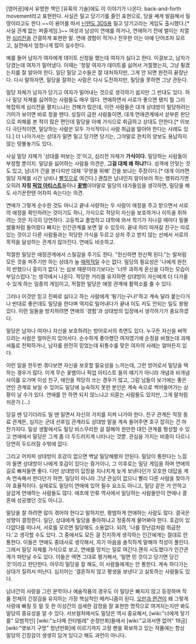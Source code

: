 [영어권]에서 유명한 책인 [유혹의 기술]에도 이 이야기가 나온다. back-and-forth movement라고 표현한다. 사실은 밀고 당기기를 줄인 표현으로, 당을 쎄게 발음해서 밀땅이라고도 한다.~~이 용어를 따서 [[닌텐도 3DS]]용 밀고 당기고라는 게임도 출시했다.[* 사실 관계 없는 퍼즐게임.]~~ 여성과 남성이 연애를 하거나, 연애하기 전에 벌이는 치열한 [[심리전]]을 간결하게 표현한 말. 연애 경험이 적거나 전무한 이는 아예 단어조차 모르고, 실전에서 엄청나게 많이 실수한다.

예를 들어 남자가 여자에게 데이트 신청을 했는데 여자가 싫다고 한다. 이걸보고, 남자가 당겼는데 여자가 밀어냈다. 이때는 '정말 여자가 데이트를 싫어서 거절했는지, 그냥 튕겼는지를 잘 알아야 한다. 일단 밀당 고수들은 잘 대처하지만, 그게 안 되면 완전히 끝장난다. 다시 말하자면, 밀당을 잘하는 사람은 다시 도전하지만, 밀당을 못하면 그냥 관둔다.

밀당 자체가 남자가 당기고 여자가 밀어내는 것으로 생각하기 쉽지만 그 반대도 있다. 허나 밀당 자체를 싫어하는 사람들도 매우 많다. 연애하면서 서로가 좋으면 됐지 뭘 그리 복잡하게 심리전을 펼치느냐는 견해가 많은데, 이런 사람들은 대개 상대방이 밀당하려는 기미가 보이면 바로 정을 뗀다.  성질이 급한 사람들이면, 대개 연애관계에서 섣부른 판단으로 피해를 본 적이 많은 편인데 밀당을 아예 가식으로 취급하고 상대도 안한다.[* 이보다 극단적이면, 밀당하는 사람은 모두 가식적이니 사람 취급을 말아야 한다는 사례도 있다.] 더 나아가서는 상대가 밀면 밀고 당기면 당기는, 그야말로 한치의 양보도 용납하지 않는 맞불놓기도 있다.

사실 밀당 자체가 '상대를 떠보는 것'이고, 심리전 자체가 '''가식이다.''' 밀당하는 사람들이 부정할 뿐이지. 밀당을 싫어하는 사람들 의견은, '''그걸 대체 왜 하냐?'''다. 성격에 안맞는 것도 있고, 남녀가 간을 본다지만 대체 '무엇을 위해' 간을 보냐는 주장이다.[* 대개 이러면 밀당 자체를 시간 낭비나 [[뻘짓]]으로 여긴다.] 괜찮은 남녀인지 알아보러 하는 행위라기엔 오히려 '''자칭 [[픽업 아티스트]]'''들이나 '''[[꽃뱀]]'''이야말로 밀당의 대가들임을 생각하면, 밀당을 해도 사기꾼한텐 어차피 속는다는 의견.

연애가 그렇게 순수한 것도 아니고 끝내 사랑하는 두 사람이 애정을 주고 받으면서 서로의 애정을 확인하려는 것이기도 하니, 가식으로 적당히 자신을 보호하거나 이득을 취하려는 것은 지극히 당연하다. 고등학교 졸업하고 대학에 와서 학기가 지나갈 때마다 밀물썰물처럼 들어왔다 빠지는 인간관계를 보면 알 수 있듯이. 끝내 의리 따져갈 친구는 따로 있는 것이고 다른 사람들과는 적당한 가식을 두르고 상처 주고 받지 않는 선에서 서로의 목적을 달성하는 관계가 많아진다. 연애도 비슷하고.

적절한 밀당은 애정관계에서 스릴감을 주기도 한다. "헌신하면 헌신짝 된다."는 말처럼 모든 것을 퍼주기만 하는 상대가 늘 [[매력]]적일 수는 없다. 밀당의 필요성은 '나에게 완전히 반했으니 흥미가 없다.'는 심보 때문이라기보다는 '너무 과하게 혼신을 다하는 모습이 부담스럽다.'는 생각에서 나온다. 적당한 거리를 유지하면 상대방이 자신에게 더 다가올 수 있게 하는 일종의 게임이고, 적절한 밀당은 애정 관계에 활력소를 줄 수 있다.

그러나 이것만 믿고 진짜로 싫다고 하는 사람에게 '튕기는구나!'하고 계속 달라 붙는다거나 반대로 좋은데도 밀당을 한다며 억지로 밀어내다가 끝내 이도 저도 안되는 일도 왕왕 있다. 이런 일들을 방지하려면 연애의 '경험'과 상대방의 입장에서 생각하기가 중요하겠다.

밀당은 남자나 여자나 자신을 보호하려는 방어로서의 측면도 있다. 누구든 자신을 써먹으려는 사람은 얼마든지 있어서다. 순수하게 좋아했던 여자였기에 순정을 바쳤는데 과제 셔틀로 전락하거나, 남자를 완전히 믿었는데 뒤통수를 맞은 여자의 사례는 얼마든지 있다. 

이런 일을 한두번 겪다보면 자신을 보호할 필요성을 느끼는데, 그런 방어로서 밀당을 택하는 경우가 많다. 이게 무슨 꽃뱀이나 픽업 아티스트 들의 얘기가 아니라 개념과 비개념사이를 오가며 이성 친구, 애인을 적당히 쓰는 경우가 많고, 그럼 남들이 보기에는 좋은 연인 관계로 보일 수 있어도 밀당에 능숙하지 못한 본인은 계속 속으로 썩어들어가는 상황이 날 수가 있다. 연애를 안 하면 되지 않느냐고 되묻는 사람들도 있지만, 그게 말처럼 쉬운가.(...)

당길 땐 당기더라도 밀 땐 밀면서 자신의 가치를 지켜 나가야 한다. 친구 관계든 직장 동료 관계든, 심지는 군대 선후임 관계라도 상대방 말을 계속 들어주면 호구 잡히는 건 마찬가지다. 일상 생활에서도 밀당 비스무리한 걸 잘해야 원만한 대인 관계를 형성할 수 있고 연애에서 밀당은 그게 좀 더 두드러지게 나타나는 것뿐. 관심을 가지는 비중이 다르니 당연히 두드러질 수밖에 없다.

그리고 어차피 상대방이 호감이 없으면 백날 밀당해봤자 안된다. 밀당이 통한다는 느낌이 들면 상대방이 나에게 호감이 있다는 증거이니, 그 이후로는 밀당 게임을 하며 연애의 길로 빠져들면 좋다. 다만 상대방이 답장을 지나치게 늦게 보낸다던가 모호한 대답을 계속 연속해서 한다던가 하면, 밀당이 아니라 그냥 관심이 없으니 빨리 다른 사람을 찾아가야 효율적이다. 실제로도 밀당이 연애에 있어 필수 요소도 아니고, 밀당 같은 거 안하고 살갑게 연애하는 사람들도 많다. 애초에 인류 역사에서 밀당하는 사람들만이 연애나 결혼에 성공했던 것도 아니고.

밀당을 잘 하려면 많이 겪어야 한다고 말하지만, 평범하게 연애하는 사람도 많다. 결국은 성향이 결정한다. 일단, 상대에게 밀당을 좋아하냐고 정중하게 물어봐야 한다. 호감이 있다없다를 떠나서, 서로를 모르면 밀당해도 소용없다. 되려, '나를 장난감처럼 취급한다.'고 생각할 수도 있다. 그 중에서도 모든 걸 진지하게 생각하는 인간에게는 절대로 안 통한다. 이들은 연애도 중대사로 생각해서, 자기 마음을 솔직하게 말해야 직성이 풀린다. 그래서 밀당 자체를 가식으로 보고, 연애를 망치는 일로 여긴다.괜히 시도했다가 인간관계가 파탄날 수도 있다. 이들은 액면 그대로 평가해서, '밀면 민 것이고 당기면 당긴 것'이라고 판단한다. 아무리 밀당을 잘 해도, 이 사람들에게는 안 통한다. 계속 하다가는 상대가 질려서 떠난다. 심지어는 '결혼하지 않고 평생을 보낸다'고 실토하는 사람들도 있다.

남녀간의 사랑을 그린 문학이나 예술작품의 경우도 이 밀당은 빠지지 않고 등장하며 작품 전체의 긴장감을 유지하는 가장 핵심적인 메커니즘이 된다. [[오만과 편견]]이 왜 그렇게 사랑에 빠질 듯 말 듯 한 이성간의 섬세한 감정을 잘 표현한 명작으로 여겨지는지만 봐도 밀당의 중요성을 알 수 있다. 서브컬처에서도 밀당은 역시 중요해서, [wiki:"너에게 닿기를" 모범적인] [wiki:"노다메 칸타빌레" 순정만화]들에서 [wiki:"교과서엔 없어" 19금] [wiki:"엿보기 구멍" 청년만화]에 이르기까지 고정 팬을 확보하고 있는 작품에는 항상 밀당의 긴장감이 생생히 담겨 있다고 해도 과언이 아니다.
